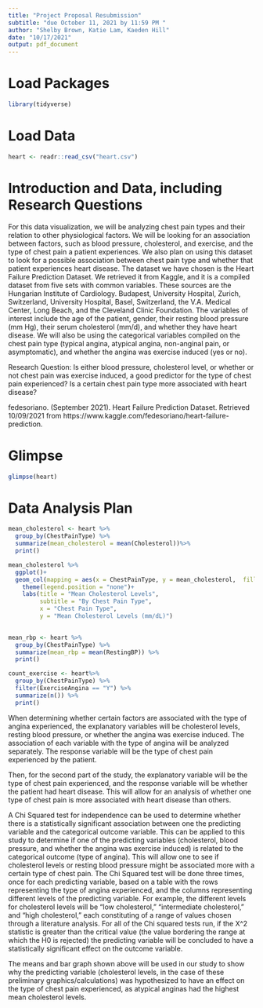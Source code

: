 ```yaml
---
title: "Project Proposal Resubmission"
subtitle: "due October 11, 2021 by 11:59 PM "
author: "Shelby Brown, Katie Lam, Kaeden Hill"
date: "10/17/2021"
output: pdf_document
---
```


# Load Packages
```r
library(tidyverse) 
``` 

# Load Data
```r
heart <- readr::read_csv("heart.csv")
```

# Introduction and Data, including Research Questions
For this data visualization, we will be analyzing chest pain types and their relation to other physiological factors. We will be looking for an association between factors, such as blood pressure, cholesterol, and exercise, and the type of chest pain a patient experiences. We also plan on using this dataset to look for a possible association between chest pain type and whether that patient experiences heart disease. The dataset we have chosen is the Heart Failure Prediction Dataset. We retrieved it from Kaggle, and it is a compiled dataset from five sets with common variables. These sources are the Hungarian Institute of Cardiology. Budapest, University Hospital, Zurich, Switzerland, University Hospital, Basel, Switzerland, the V.A. Medical Center, Long Beach, and the Cleveland Clinic Foundation. The variables of interest include the age of the patient, gender, their resting blood pressure (mm Hg), their serum cholesterol (mm/d), and whether they have heart disease. We will also be using the categorical variables compiled on the chest pain type (typical angina, atypical angina, non-anginal pain, or asymptomatic), and whether the angina was exercise induced (yes or no).

Research Question: Is either blood pressure, cholesterol level, or whether or not chest pain was exercise induced, a good predictor for the type of chest pain experienced? Is a certain chest pain type more associated with heart disease?

fedesoriano. (September 2021). Heart Failure Prediction Dataset. Retrieved 10/09/2021 from https://www.kaggle.com/fedesoriano/heart-failure-prediction.

# Glimpse

```r
glimpse(heart)
```

# Data Analysis Plan

```r

mean_cholesterol <- heart %>%
  group_by(ChestPainType) %>%
  summarize(mean_cholesterol = mean(Cholesterol))%>%
  print()

```
```r

mean_cholesterol %>%
  ggplot()+
  geom_col(mapping = aes(x = ChestPainType, y = mean_cholesterol,  fill = ChestPainType), position = "dodge")+
  	theme(legend.position = "none")+
    labs(title = "Mean Cholesterol Levels",
         subtitle = "By Chest Pain Type",
         x = "Chest Pain Type",
         y = "Mean Cholesterol Levels (mm/dL)")
  
```
```r
mean_rbp <- heart %>%
  group_by(ChestPainType) %>%
  summarize(mean_rbp = mean(RestingBP)) %>%
  print()

```
```r
count_exercise <- heart%>%
  group_by(ChestPainType) %>%
  filter(ExerciseAngina == "Y") %>%
  summarize(n()) %>%
  print()

```
When determining whether certain factors are associated with the type of angina experienced, the explanatory variables will be cholesterol levels, resting blood pressure, or whether the angina was exercise induced. The association of each variable with the type of angina will be analyzed separately. The response variable will be the type of chest pain experienced by the patient. 

Then, for the second part of the study, the explanatory variable will be the type of chest pain experienced, and the response variable will be whether the patient had heart disease. This will allow for an analysis of whether one type of chest pain is more associated with heart disease than others.

A Chi Squared test for independence can be used to determine whether there is a statistically significant association between one the predicting variable and the categorical outcome variable. This can be applied to this study to determine if one of the predicting variables (cholesterol, blood pressure, and whether the angina was exercise induced) is related to the categorical outcome (type of angina). This will allow one to see if cholesterol levels or resting blood pressure might be associated more with a certain type of chest pain. The Chi Squared test will be done three times, once for each predicting variable, based on a table with the rows representing the type of angina experienced, and the columns representing different levels of the predicting variable. For example, the different levels for cholesterol levels will be "low cholesterol," "intermediate cholesterol," and "high cholesterol," each constituting of a range of values chosen through a literature analysis. For all of the Chi squared tests run, if the X^2 statistic is greater than the critical value (the value bordering the range at which the H0 is rejected) the predicting variable will be concluded to have a statistically significant effect on the outcome variable. 

The means and bar graph shown above will be used in our study to show why the predicting variable (cholesterol levels, in the case of these preliminary graphics/calculations) was hypothesized to have an effect on the type of chest pain experienced, as atypical anginas had the highest mean cholesterol levels.

